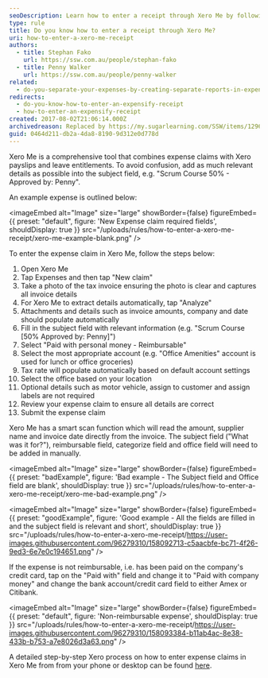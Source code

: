 ```yaml
---
seoDescription: Learn how to enter a receipt through Xero Me by following these simple steps and tips for efficient expense claims management.
type: rule
title: Do you know how to enter a receipt through Xero Me?
uri: how-to-enter-a-xero-me-receipt
authors:
  - title: Stephan Fako
    url: https://ssw.com.au/people/stephan-fako
  - title: Penny Walker
    url: https://ssw.com.au/people/penny-walker
related:
  - do-you-separate-your-expenses-by-creating-separate-reports-in-expensify
redirects:
  - do-you-know-how-to-enter-an-expensify-receipt
  - how-to-enter-an-expensify-receipt
created: 2017-08-02T21:06:14.000Z
archivedreason: Replaced by https://my.sugarlearning.com/SSW/items/12961/expenses-and-reimbursements#entering-an-expense-claim-on-xero-me
guid: 0464d211-db2a-4da8-8190-9d312e0d778d
---
```


Xero Me is a comprehensive tool that combines expense claims with Xero payslips and leave entitlements.
To avoid confusion, add as much relevant details as possible into the subject field, e.g. "Scrum Course 50% - Approved by: Penny".

An example expense is outlined below:


<imageEmbed
  alt="Image"
  size="large"
  showBorder={false}
  figureEmbed={{
    preset: "default",
    figure: 'New Expense claim required fields',
    shouldDisplay: true
  }}
  src="/uploads/rules/how-to-enter-a-xero-me-receipt/xero-me-example-blank.png"
/>

To enter the expense claim in Xero Me, follow the steps below:

1. Open Xero Me
2. Tap Expenses and then tap "New claim"
3. Take a photo of the tax invoice ensuring the photo is clear and captures all invoice details
4. For Xero Me to extract details automatically, tap "Analyze"
5. Attachments and details such as invoice amounts, company and date should populate automatically
6. Fill in the subject field with relevant information (e.g. "Scrum Course [50% Approved by: Penny]")
7. Select "Paid with personal money - Reimbursable"
8. Select the most appropriate account (e.g. "Office Amenities" account is used for lunch or office groceries)
9. Tax rate will populate automatically based on default account settings
10. Select the office based on your location
11. Optional details such as motor vehicle, assign to customer and assign labels are not required
12. Review your expense claim to ensure all details are correct
13. Submit the expense claim

Xero Me has a smart scan function which will read the amount, supplier name and invoice date directly from the invoice. The subject field ("What was it for?"), reimbursable field, categorize field and office field will need to be added in manually.

<imageEmbed
  alt="Image"
  size="large"
  showBorder={false}
  figureEmbed={{
    preset: "badExample",
    figure: 'Bad example - The Subject field and Office field are blank',
    shouldDisplay: true
  }}
  src="/uploads/rules/how-to-enter-a-xero-me-receipt/xero-me-bad-example.png"
/>

<imageEmbed
  alt="Image"
  size="large"
  showBorder={false}
  figureEmbed={{
    preset: "goodExample",
    figure: 'Good example - All the fields are filled in and the subject field is relevant and short',
    shouldDisplay: true
  }}
  src="/uploads/rules/how-to-enter-a-xero-me-receipt/https://user-images.githubusercontent.com/96279310/158092713-c5aacbfe-bc71-4f26-9ed3-6e7e0c194651.png"
/>

If the expense is not reimbursable, i.e. has been paid on the company's credit card, tap on the "Paid with" field and change it to "Paid with company money" and change the bank account/credit card field to either Amex or Citibank.


<imageEmbed
  alt="Image"
  size="large"
  showBorder={false}
  figureEmbed={{
    preset: "default",
    figure: 'Non-reimbursable expense',
    shouldDisplay: true
  }}
  src="/uploads/rules/how-to-enter-a-xero-me-receipt/https://user-images.githubusercontent.com/96279310/158093384-b11ab4ac-8e38-433b-b753-a7e8026d3a63.png"
/>

A detailed step-by-step Xero process on how to enter expense claims in Xero Me from from your phone or desktop can be found [here](https://central.xero.com/s/article/Create-a-new-expense?userregion=true#android).